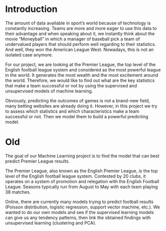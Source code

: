 # Introduction

The amount of data available in sport's world because of technology is constantly increasing. Teams are more and more eager to use this data to their advantage and when speaking about it, we instantly think about the movie "Moneyball" in which a manager of baseball pick a team of undervalued players that should perform well regarding to their statistics. And well, they won the American League West. Nowadays, this is not an isolated case anymore. 

For our project, we are looking at the Premier League, the top level of the English football league system and considered as the most powerful league in the world. It generates the most wealth and the most excitement around the world. Therefore, we would like to find out what are the key statistics that make a team successful or not by using the supervised and unsupervised models of machine learning.

Obviously, predicting the outcomes of games is not a brand-new field, many betting websites are already doing it. However, in this project we try to assess which statistics and which characteristics make a team successful or not. Then we model them to build a powerful predicting model.

# Old

The goal of our Machine Learning project is to find the model that can best predict Premier League results.

The Premier League, also known as the English Premier League, is the top level of the English football league system. Contested by 20 clubs, it operates on a system of promotion and relegation with the English Football League. Seasons typically run from August to May with each team playing 38 matches.

Online, there are currently many models trying to predict football results (Poisson distribution, logistic regression, support vector machine, etc.). We wanted to do our own models and see if the supervised learning models can give us any tendency patterns, then link the obtained findings with unsupervised learning (clustering and PCA).
